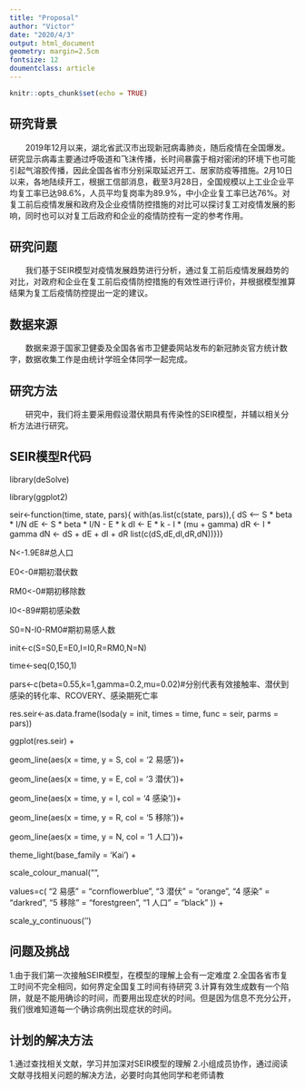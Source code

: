 ```yaml
---
title: "Proposal"
author: "Victor"
date: "2020/4/3"
output: html_document
geometry: margin=2.5cm
fontsize: 12
doumentclass: article
---
```


```r
knitr::opts_chunk$set(echo = TRUE)
```

## 研究背景

&emsp;&emsp;2019年12月以来，湖北省武汉市出现新冠病毒肺炎，随后疫情在全国爆发。研究显示病毒主要通过呼吸道和飞沫传播，长时间暴露于相对密闭的环境下也可能引起气溶胶传播，因此全国各省市分别采取延迟开工、居家防疫等措施。2月10日以来，各地陆续开工，根据工信部消息，截至3月28日，全国规模以上工业企业平均复工率已达98.6%，人员平均复岗率为89.9%，中小企业复工率已达76%。对复工前后疫情发展和政府及企业疫情防控措施的对比可以探讨复工对疫情发展的影响，同时也可以对复工后政府和企业的疫情防控有一定的参考作用。


## 研究问题

&emsp;&emsp;我们基于SEIR模型对疫情发展趋势进行分析，通过复工前后疫情发展趋势的对比，对政府和企业在复工前后疫情防控措施的有效性进行评价，并根据模型推算结果为复工后疫情防控提出一定的建议。


## 数据来源

&emsp;&emsp;数据来源于国家卫健委及全国各省市卫健委网站发布的新冠肺炎官方统计数字，数据收集工作是由统计学班全体同学一起完成。


## 研究方法

&emsp;&emsp;研究中，我们将主要采用假设潜伏期具有传染性的SEIR模型，并辅以相关分析方法进行研究。


## SEIR模型R代码

library(deSolve)

library(ggplot2)

seir<-function(time, state, pars){
     with(as.list(c(state, pars)),{
         dS <-- S * beta * I/N
         dE <- S * beta * I/N - E * k
         dI <- E * k - I * (mu + gamma)
         dR <- I * gamma
         dN <- dS + dE + dI + dR 
         list(c(dS,dE,dI,dR,dN))})}

N<-1.9E8#总人口

E0<-0#期初潜伏数

RM0<-0#期初移除数

I0<-89#期初感染数

S0=N-I0-RM0#期初易感人数

init<-c(S=S0,E=E0,I=I0,R=RM0,N=N)

time<-seq(0,150,1)

pars<-c(beta=0.55,k=1,gamma=0.2,mu=0.02)#分别代表有效接触率、潜伏到感染的转化率、RCOVERY、感染期死亡率

res.seir<-as.data.frame(lsoda(y = init, times = time, func = seir, parms = pars))

ggplot(res.seir) +

  geom_line(aes(x = time, y = S, col = '2 易感'))+

  geom_line(aes(x = time, y = E, col = '3 潜伏'))+

  geom_line(aes(x = time, y = I, col = '4 感染'))+

  geom_line(aes(x = time, y = R, col = '5 移除'))+

  geom_line(aes(x = time, y = N, col = '1 人口'))+

  theme_light(base_family = 'Kai') +

  scale_colour_manual("",

  values=c(
    "2 易感" = "cornflowerblue", "3 潜伏" = "orange",
    "4 感染" = "darkred", "5 移除" = "forestgreen", 
    "1 人口" = "black" )) +

  scale_y_continuous('')
  

## 问题及挑战

1.由于我们第一次接触SEIR模型，在模型的理解上会有一定难度
2.全国各省市复工时间不完全相同，如何界定全国复工时间有待研究
3.计算有效生成数有一个陷阱，就是不能用确诊的时间，而要用出现症状的时间。但是因为信息不充分公开，我们很难知道每一个确诊病例出现症状的时间。

## 计划的解决方法

1.通过查找相关文献，学习并加深对SEIR模型的理解
2.小组成员协作，通过阅读文献寻找相关问题的解决方法，必要时向其他同学和老师请教

